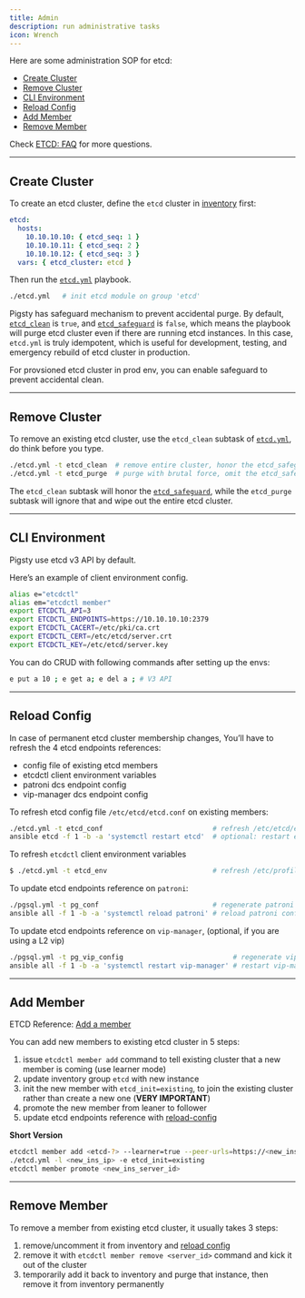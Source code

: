```yaml
---
title: Admin
description: run administrative tasks
icon: Wrench
---
```



Here are some administration SOP for etcd:

- [Create Cluster](/docs/etcd/admin/#create-cluster)
- [Remove Cluster](/docs/etcd/admin/#remove-cluster)
- [CLI Environment](/docs/etcd/admin/#cli-environment)
- [Reload Config](/docs/etcd/admin/#reload-config)
- [Add Member](/docs/etcd/admin/#add-member)
- [Remove Member](/docs/etcd/admin/#remove-member)

Check [ETCD: FAQ](/docs/etcd/faq/) for more questions.

------

## Create Cluster

To create an etcd cluster, define the `etcd` cluster in [inventory](/docs/config/inventory) first:

```yaml
etcd:
  hosts:
    10.10.10.10: { etcd_seq: 1 }
    10.10.10.11: { etcd_seq: 2 }
    10.10.10.12: { etcd_seq: 3 }
  vars: { etcd_cluster: etcd }
```

Then run the [`etcd.yml`](/docs/etcd/playbook/#etcdyml) playbook.

```bash
./etcd.yml   # init etcd module on group 'etcd'
```

Pigsty has safeguard mechanism to prevent accidental purge. By default, [`etcd_clean`](/docs/etcd/param/#etcd_clean) is `true`, and [`etcd_safeguard`](/docs/etcd/param/#etcd_safeguard) is `false`, which means the playbook will purge etcd cluster even if there are running etcd instances. In this case, `etcd.yml` is truly idempotent, which is useful for development, testing, and emergency rebuild of etcd cluster in production.

For provsioned etcd cluster in prod env, you can enable safeguard to prevent accidental clean.

------

## Remove Cluster

To remove an existing etcd cluster, use the `etcd_clean` subtask of [`etcd.yml`](/docs/etcd/playbook/#etcdyml), do think before you type.

```bash
./etcd.yml -t etcd_clean  # remove entire cluster, honor the etcd_safeguard
./etcd.yml -t etcd_purge  # purge with brutal force, omit the etcd_safeguard
```

The `etcd_clean` subtask will honor the [`etcd_safeguard`](/docs/etcd/param/#etcd_safeguard), while the `etcd_purge` subtask will ignore that and wipe out the entire etcd cluster.

------

## CLI Environment

Pigsty use etcd v3 API by default.

Here’s an example of client environment config.

```bash
alias e="etcdctl"
alias em="etcdctl member"
export ETCDCTL_API=3
export ETCDCTL_ENDPOINTS=https://10.10.10.10:2379
export ETCDCTL_CACERT=/etc/pki/ca.crt
export ETCDCTL_CERT=/etc/etcd/server.crt
export ETCDCTL_KEY=/etc/etcd/server.key
```

You can do CRUD with following commands after setting up the envs:

```bash
e put a 10 ; e get a; e del a ; # V3 API
```

------

## Reload Config

In case of permanent etcd cluster membership changes, You’ll have to refresh the 4 etcd endpoints references:

- config file of existing etcd members
- etcdctl client environment variables
- patroni dcs endpoint config
- vip-manager dcs endpoint config

To refresh etcd config file `/etc/etcd/etcd.conf` on existing members:

```bash
./etcd.yml -t etcd_conf                           # refresh /etc/etcd/etcd.conf with latest status
ansible etcd -f 1 -b -a 'systemctl restart etcd'  # optional: restart etcd
```

To refresh `etcdctl` client environment variables

```bash
$ ./etcd.yml -t etcd_env                          # refresh /etc/profile.d/etcdctl.sh
```

To update etcd endpoints reference on `patroni`:

```bash
./pgsql.yml -t pg_conf                            # regenerate patroni config
ansible all -f 1 -b -a 'systemctl reload patroni' # reload patroni config
```

To update etcd endpoints reference on `vip-manager`, (optional, if you are using a L2 vip)

```bash
./pgsql.yml -t pg_vip_config                           # regenerate vip-manager config
ansible all -f 1 -b -a 'systemctl restart vip-manager' # restart vip-manager to use new config
```

------

## Add Member

ETCD Reference: [Add a member](https://etcd.io/docs/v3.5/op-guide/runtime-configuration/#add-a-new-member)

You can add new members to existing etcd cluster in 5 steps:

1. issue `etcdctl member add` command to tell existing cluster that a new member is coming (use learner mode)
2. update inventory group `etcd` with new instance
3. init the new member with `etcd_init=existing`, to join the existing cluster rather than create a new one (**VERY IMPORTANT**)
4. promote the new member from leaner to follower
5. update etcd endpoints reference with [reload-config](/docs/etcd/admin/#reload-config)

**Short Version**

```bash
etcdctl member add <etcd-?> --learner=true --peer-urls=https://<new_ins_ip>:2380
./etcd.yml -l <new_ins_ip> -e etcd_init=existing
etcdctl member promote <new_ins_server_id>
```


------

## Remove Member

To remove a member from existing etcd cluster, it usually takes 3 steps:

1. remove/uncomment it from inventory and [reload config](/docs/etcd/admin/#reload-config)
2. remove it with `etcdctl member remove <server_id>` command and kick it out of the cluster
3. temporarily add it back to inventory and purge that instance, then remove it from inventory permanently

